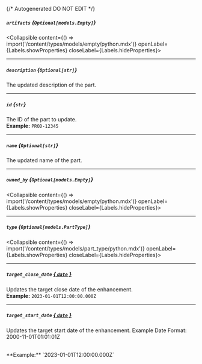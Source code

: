 {/* Autogenerated DO NOT EDIT  */}

##### `artifacts` *{`Optional[models.Empty]`}*
<Collapsible content={() => import('/content/types/models/empty/python.mdx')} openLabel={Labels.showProperties} closeLabel={Labels.hideProperties}>
</Collapsible>

---
##### `description` *{`Optional[str]`}*
The updated description of the part.

---
##### `id` *{`str`}*
The ID of the part to update.
<br/>
**Example:** `PROD-12345`

---
##### `name` *{`Optional[str]`}*
The updated name of the part.

---
##### `owned_by` *{`Optional[models.Empty]`}*
<Collapsible content={() => import('/content/types/models/empty/python.mdx')} openLabel={Labels.showProperties} closeLabel={Labels.hideProperties}>
</Collapsible>

---
##### `type` *{`Optional[models.PartType]`}*
<Collapsible content={() => import('/content/types/models/part_type/python.mdx')} openLabel={Labels.showProperties} closeLabel={Labels.hideProperties}>
</Collapsible>

---
##### `target_close_date` [*{ `date` }*](https://docs.python.org/3/library/datetime.html#date-objects)
Updates the target close date of the enhancement.
<br/>
**Example:** `2023-01-01T12:00:00.000Z`

---
##### `target_start_date` [*{ `date` }*](https://docs.python.org/3/library/datetime.html#date-objects)
Updates the target start date of the enhancement. Example Date
Format: 2000\-11\-01T01:01:01Z

<br/>
**Example:** `2023-01-01T12:00:00.000Z`


